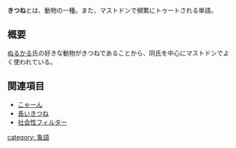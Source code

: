 {{Infobox word
|Name = {{Ruby|きつね|きつね}}
|Hinshi = 名詞
|Hatsu = [[mstdn.jp]]
}}'''きつね'''とは、動物の一種。また、マストドンで頻繁にトゥートされる単語。

== 概要 ==
[[nullkal|ぬるかる]]氏の好きな動物がきつねであることから、同氏を中心にマストドンでよく使われている。

==関連項目==
* [[こゃーん]]
* [[長いきつね]]
* [[社会性フィルター]]

[[category: 象語]]
{{DEFAULTSORT:きつね}}